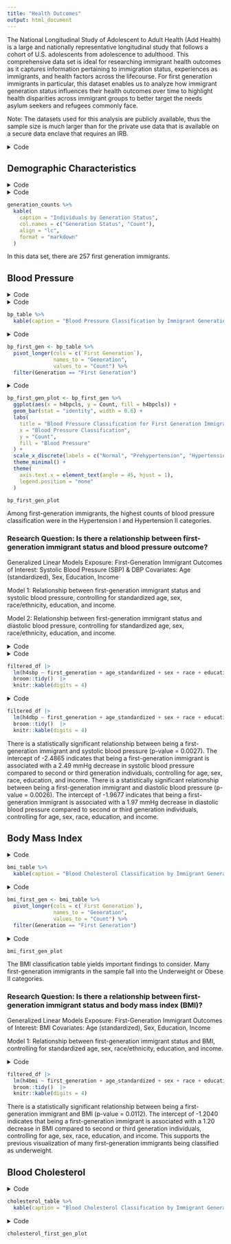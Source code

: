 ```yaml
---
title: "Health Outcomes"
output: html_document
---
```


The National Longitudinal Study of Adolescent to Adult Health (Add Health) is a large and nationally representative longitudinal study that follows a cohort of U.S. adolescents from adolescence to adulthood. This comprehensive data set is ideal for researching immigrant health outcomes as it captures information pertaining to immigration status, experiences as immigrants, and health factors across the lifecourse. For first generation immigrants in particular, this dataset enables us to analyze how immigrant generation status influences their health outcomes over time to highlight health disparities across immigrant groups to better target the needs asylum seekers and refugees commonly face. 

Note: The datasets used for this analysis are publicly available, thus the sample size is much larger than for the private use data that is available on a secure data enclave that requires an IRB.

<details>
  <summary>Code</summary>
  
```r
library(haven)
library(janitor)
library(dplyr)
library(knitr)
library(tidyr)
library(ggplot2)
```
</details>

## Demographic Characteristics 
<details>
  <summary>Code</summary>
```r
w1data <- read.csv("w1inhome.csv") %>%
  clean_names() %>% 
  select(aid, h1gi14, h1gi11, h1gi12, h1gi13m, h1gi4, h1gi8, h1nm6, h1nf6) 

w4data <- read_sas("w4inhome.sas7bdat") %>% 
  clean_names() %>% 
  mutate(
    across(everything(), ~ type.convert(as.character(.), as.is = TRUE)),
    first_gen = case_when(
      h4od4 == 0 ~ 1, 
      h4od4 == 1 ~ 0, 
      TRUE ~ NA_real_
    )
  )

first_gen_count <- w4data %>% 
  count(first_gen, name = "count")
print(first_gen_count)

merged_df <- w1data %>%
  inner_join(w4data, by = "aid") %>% 
  mutate(
    first_generation = case_when(
      h4od4 == 0 | h1gi11 == 0 ~ 1, 
      TRUE ~ 0
    ),
    second_generation = case_when(
      h1nm6 == 0 | h1nf6 == 0 ~ 1, 
      TRUE ~ 0
    ), 
    third_generation = case_when(
      first_generation == 0 & second_generation == 0 ~ 1, 
      TRUE ~ 0 
    )
  )

generation_counts <- merged_df %>% 
  summarize(
     first_generation = sum(first_generation, na.rm = TRUE),
    second_generation = sum(second_generation, na.rm = TRUE),
    third_generation = sum(third_generation, na.rm = TRUE)
  ) %>%
  pivot_longer(everything(), names_to = "Generation", values_to = "Count")
```
</details>

<details>
  <summary>Code</summary>
```r
generation_counts %>% 
  kable(
    caption = "Individuals by Generation Status",
    col.names = c("Generation Status", "Count"), 
    align = "lc",
    format = "markdown"
  )
```
</details>

```r
generation_counts %>% 
  kable(
    caption = "Individuals by Generation Status",
    col.names = c("Generation Status", "Count"), 
    align = "lc",
    format = "markdown"
  )
```


In this data set, there are 257 first generation immigrants. 


## Blood Pressure 

<details>
  <summary>Code</summary>
```r
filtered_df <- merged_df %>%
  mutate(across(
    c(h4bpcls, h4id5b, h4bmicls),
    ~ replace(., 
              (cur_column() == "h4bpcls" & (h4bpcls == 6 | h4bpcls == 7 | h4bpcls == 9)) |
              (cur_column() == "h4id5b" & (h4id5b == 6 | h4id5b == 8)) |
              (cur_column() == "h4bmicls" & (h4bmicls == 88 | h4bmicls == 89 | h4bmicls == 96 | h4bmicls == 97 | h4bmicls == 99)),
              NA)
  )) %>%
  drop_na(h4bpcls, h4id5b, h4bmicls)
```
</details>

<details>
  <summary>Code</summary>
```r
bp_table <- filtered_df %>%
  count(h4bpcls, first_generation, second_generation, third_generation) %>%
  filter(!(h4bpcls == 6 | h4bpcls == 7 | h4bpcls == 9)) %>%
  mutate(
    h4bpcls = recode(h4bpcls,
                     `1` = "Normal",
                     `2` = "Prehypertension",
                     `3` = "Hypertension I",
                     `4` = "Hypertension II")
  ) %>%
  pivot_wider(
    names_from = c("first_generation", "second_generation", "third_generation"),
    values_from = n,
    values_fill = list(n = 0)
  ) %>%
  rename(
    `First Generation` = `1_0_0`,
    `Second Generation` = `0_1_0`,  
    `Third Generation` = `0_0_1`,
    `Blood Pressure Classification` = h4bpcls
  ) %>%
  select(`Blood Pressure Classification`, `First Generation`, `Second Generation`, `Third Generation`)

bp_table %>% 
  kable(caption = "Blood Pressure Classification by Immigrant Generation Status", format = "html")
```
</details> 

```r
bp_table %>% 
  kable(caption = "Blood Pressure Classification by Immigrant Generation Status", format = "html")
```


<details> <summary>Code</summary>
```r
bp_first_gen <- bp_table %>%
  pivot_longer(cols = c(`First Generation`), 
               names_to = "Generation", 
               values_to = "Count") %>%
  filter(Generation == "First Generation")
```
</details> 

```r
bp_first_gen <- bp_table %>%
  pivot_longer(cols = c(`First Generation`), 
               names_to = "Generation", 
               values_to = "Count") %>%
  filter(Generation == "First Generation")
```

<details> <summary>Code</summary>
```r
bp_first_gen_plot <- bp_first_gen %>%
  ggplot(aes(x = h4bpcls, y = Count, fill = h4bpcls)) +
  geom_bar(stat = "identity", width = 0.6) +
  labs(
    title = "Blood Pressure Classification for First Generation Immigrants",
    x = "Blood Pressure Classification",
    y = "Count",
    fill = "Blood Pressure"
  ) +
  scale_x_discrete(labels = c("Normal", "Prehypertension", "Hypertension I", "Hypertension II")) +
  theme_minimal() +
  theme(
    axis.text.x = element_text(angle = 45, hjust = 1), 
    legend.position = "none"  
  )

bp_first_gen_plot

```
</details> 

```r
bp_first_gen_plot <- bp_first_gen %>%
  ggplot(aes(x = h4bpcls, y = Count, fill = h4bpcls)) +
  geom_bar(stat = "identity", width = 0.6) +
  labs(
    title = "Blood Pressure Classification for First Generation Immigrants",
    x = "Blood Pressure Classification",
    y = "Count",
    fill = "Blood Pressure"
  ) +
  scale_x_discrete(labels = c("Normal", "Prehypertension", "Hypertension I", "Hypertension II")) +
  theme_minimal() +
  theme(
    axis.text.x = element_text(angle = 45, hjust = 1), 
    legend.position = "none"  
  )

bp_first_gen_plot
```


Among first-generation immigrants, the highest counts of blood pressure classification were in the Hypertension I and Hypertension II categories. 

### Research Question: Is there a relationship between first-generation immigrant status and blood pressure outcome? 

Generalized Linear Models
Exposure: First-Generation Immigrant 
Outcomes of Interest: Systolic Blood Pressure (SBP) & DBP
Covariates: Age (standardized), Sex, Education, Income 

Model 1: Relationship between first-generation immigrant status and systolic blood pressure, controlling for standardized age, sex, race/ethnicity, education, and income. 

Model 2: Relationship between first-generation immigrant status and diastolic blood pressure, controlling for standardized age, sex, race/ethnicity, education, and income. 

<details> <summary>Code</summary>
```r
filtered_df <- 
  filtered_df %>% 
  mutate(age = 2008 - h4od1y, 
         age_standardized = scale(age)) %>% 
    rename(sex = bio_sex4, 
           race = h1gi8, 
           education = h4ec1, 
           income = h4ed2)
```
</details> 

<details> <summary>Code</summary>
```r
filtered_df |>
  lm(h4sbp ~ first_generation + age_standardized + sex + race + education + income, data = _) |>  
  broom::tidy()  |> 
  knitr::kable(digits = 4)
```
</details> 

```r
filtered_df |>
  lm(h4sbp ~ first_generation + age_standardized + sex + race + education + income, data = _) |>  
  broom::tidy()  |> 
  knitr::kable(digits = 4)
```


<details> <summary>Code</summary>
```r
filtered_df |>
  lm(h4dbp ~ first_generation + age_standardized + sex + race + education + income, data = _) |>  
  broom::tidy()  |> 
  knitr::kable(digits = 4)
```
</details> 

```r
filtered_df |>
  lm(h4dbp ~ first_generation + age_standardized + sex + race + education + income, data = _) |>  
  broom::tidy()  |> 
  knitr::kable(digits = 4)
```


There is a statistically significant relationship between being a first-generation immigrant and systolic blood pressure (p-value = 0.0027). The intercept of -2.4865 indicates that being a first-generation immigrant is associated with a 2.49 mmHg decrease in systolic blood pressure compared to second or third generation individuals, controlling for age, sex, race, education, and income. 
There is a statistically significant relationship between being a first-generation immigrant and diastolic blood pressure (p-value = 0.0026). The intercept of -1.9677 indicates that being a first-generation immigrant is associated with a 1.97 mmHg decrease in diastolic blood pressure compared to second or third generation individuals, controlling for age, sex, race, education, and income. 
 

## Body Mass Index 

<details> <summary>Code</summary>
```r
bmi_table <- filtered_df %>% 
  count(h4bmicls, first_generation, second_generation, third_generation) %>% 
  filter(!(h4bmicls == 88 | h4bmicls == 89 | h4bmicls == 96 | h4bmicls == 97 | h4bmicls == 99)) %>% 
  mutate(
    h4bmicls = recode(h4bmicls, 
                    `1` = "Underweight <18.5", 
                    `2` = "Normal 18.5 - < 25", 
                    `3` = "Overweight 25 - <30", 
                    `4` = "Obese I 30-<35", 
                    `5` = "Obese II: 35-<40", 
                    `6` = "Obese III: 40+",
                    )
  ) %>%
  pivot_wider(
    names_from = c("first_generation", "second_generation", "third_generation"),
    values_from = n,
    values_fill = list(n = 0)
  ) %>%
  rename(
    `First Generation` = `1_0_0`,
    `Second Generation` = `0_1_0`,  
    `Third Generation` = `0_0_1`, 
    `BMI Classification` = `h4bmicls`
  ) %>%
  select(`BMI Classification`, `First Generation`, `Second Generation`, `Third Generation`)

bmi_table %>% 
  kable(caption = "Blood Cholesterol Classification by Immigrant Generation Status", format = "html")
```
</details> 

```r
bmi_table %>% 
  kable(caption = "Blood Cholesterol Classification by Immigrant Generation Status", format = "html")
```


<details> <summary>Code</summary>
```r
bmi_first_gen <- bmi_table %>%
  pivot_longer(cols = c(`First Generation`), 
               names_to = "Generation", 
               values_to = "Count") %>%
  filter(Generation == "First Generation")
```
</details> 

```r
bmi_first_gen <- bmi_table %>%
  pivot_longer(cols = c(`First Generation`), 
               names_to = "Generation", 
               values_to = "Count") %>%
  filter(Generation == "First Generation")
```


<details> <summary>Code</summary>
```r
bmi_first_gen_plot <- bmi_first_gen %>%
  ggplot(aes(x = h4bmicls, y = Count, fill = h4bmicls)) +
  geom_bar(stat = "identity", width = 0.6) +
  labs(
    title = "BMI Classification for First Generation Immigrants",
    x = "BMI Classification",
    y = "Count",
    fill = "BMI"
  ) +
  scale_x_discrete(labels = c("Underweight <18.5", "Normal 18.5 - < 25", "Overweight 25 - <30","Obese I 30-<35", "Obese II: 35-<40","Obese III: 40+" )) +
  theme_minimal() +
  theme(
    axis.text.x = element_text(angle = 45, hjust = 1), 
    legend.position = "none"  
  )

bmi_first_gen_plot
```
</details> 

```r
bmi_first_gen_plot
```


The BMI classification table yields important findings to consider. Many first-generation immigrants in the sample fall into the Underweight or Obese II categories.  

### Research Question: Is there a relationship between first-generation immigrant status and body mass index (BMI)? 


Generalized Linear Models
Exposure: First-Generation Immigrant 
Outcomes of Interest: BMI 
Covariates: Age (standardized), Sex, Education, Income 

Model 1: Relationship between first-generation immigrant status and BMI, controlling for standardized age, sex, race/ethnicity, education, and income. 


<details> <summary>Code</summary>
```r
filtered_df |>
  lm(h4bmi ~ first_generation + age_standardized + sex + race + education + income, data = _) |> 
  broom::tidy()  |> 
  knitr::kable(digits = 4)
```
</details> 

```r
filtered_df |>
  lm(h4bmi ~ first_generation + age_standardized + sex + race + education + income, data = _) |> 
  broom::tidy()  |> 
  knitr::kable(digits = 4)
```


There is a statistically significant relationship between being a first-generation immigrant and BMI (p-value = 0.0112). The intercept of -1.2040 indicates that being a first-generation immigrant is associated with a 1.20 decrease in BMI compared to second or third generation individuals, controlling for age, sex, race, education, and income. This supports the previous visualization of many first-generation immigrants being classified as underweight. 

## Blood Cholesterol 

<details> <summary>Code</summary>
```r
cholesterol_table <- filtered_df %>% 
  count(h4id5b, first_generation, second_generation, third_generation) %>% 
  filter(!(h4id5b == 6 | h4id5b == 8)) %>% 
  mutate(
    h4id5b = recode(h4id5b, 
                    `0` = "No", 
                    `1` = "Yes")
  ) %>%
  pivot_wider(
    names_from = c("first_generation", "second_generation", "third_generation"),
    values_from = n,
    values_fill = list(n = 0)
  ) %>%
  rename(
    `First Generation` = `1_0_0`,
    `Second Generation` = `0_1_0`,  
    `Third Generation` = `0_0_1`    
  ) %>%
  select(h4id5b, `First Generation`, `Second Generation`, `Third Generation`)

cholesterol_table %>% 
  kable(caption = "Blood Cholesterol Classification by Immigrant Generation Status", format = "html")
```
</details> 

```r
cholesterol_table %>% 
  kable(caption = "Blood Cholesterol Classification by Immigrant Generation Status", format = "html")
```


<details> <summary>Code</summary>
```r
cholesterol_first_gen <- cholesterol_table %>%
  pivot_longer(cols = c(`First Generation`), 
               names_to = "Generation", 
               values_to = "Count") %>%
  filter(Generation == "First Generation")  


cholesterol_first_gen_plot <- cholesterol_first_gen %>%
  ggplot(aes(x = h4id5b, y = Count, fill = h4id5b)) +
  geom_bar(stat = "identity", width = 0.6) +
  labs(
    title = "Blood Cholesterol Classification for First Generation Immigrants",
    x = "Blood Cholesterol Classification",
    y = "Count",
    fill = "Blood Cholesterol"
  ) +
  scale_x_discrete(labels = c("No", "Yes")) +
  theme_minimal() +
  theme(
    axis.text.x = element_text(angle = 45, hjust = 1), 
    legend.position = "none"  
  )

cholesterol_first_gen_plot
```
</details> 
 
```r
cholesterol_first_gen_plot
```

